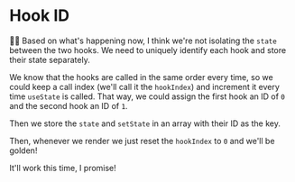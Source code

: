 # Hook ID

👨‍💼 Based on what's happening now, I think we're not isolating the `state`
between the two hooks. We need to uniquely identify each hook and store their
state separately.

We know that the hooks are called in the same order every time, so we could keep
a call index (we'll call it the `hookIndex`) and increment it every time
`useState` is called. That way, we could assign the first hook an ID of `0` and
the second hook an ID of `1`.

Then we store the `state` and `setState` in an array with their ID as the
key.

Then, whenever we render we just reset the `hookIndex` to `0` and we'll be
golden!

<callout-success>It'll work this time, I promise!</callout-success>
